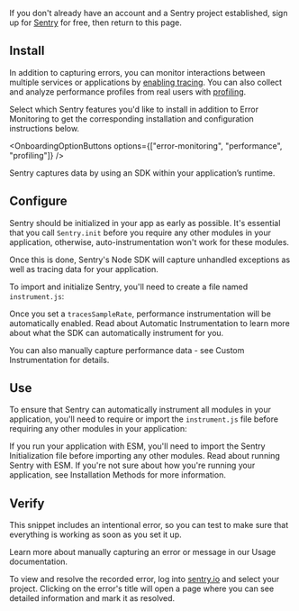 If you don't already have an account and a Sentry project established, sign up for [Sentry](https://sentry.io/signup/) for free, then return to this page.

## Install

In addition to capturing errors, you can monitor interactions between multiple services or applications by [enabling tracing](/concepts/key-terms/tracing/). You can also collect and analyze performance profiles from real users with [profiling](/product/explore/profiling/).

Select which Sentry features you'd like to install in addition to Error Monitoring to get the corresponding installation and configuration instructions below.

<OnboardingOptionButtons options={["error-monitoring", "performance", "profiling"]} />

Sentry captures data by using an SDK within your application’s runtime.

<PlatformContent includePath="getting-started-install" />

## Configure

Sentry should be initialized in your app as early as possible. It's essential that you call `Sentry.init` before you require any other modules in your application, otherwise, auto-instrumentation won't work for these modules.

Once this is done, Sentry's Node SDK will capture unhandled exceptions as well as tracing data for your application.

To import and initialize Sentry, you'll need to create a file named `instrument.js`:

<PlatformContent includePath="getting-started-config" />

<OnboardingOption optionId="performance">

Once you set a `tracesSampleRate`, performance instrumentation will be automatically enabled. Read about <PlatformLink to="/tracing/instrumentation/automatic-instrumentation">Automatic Instrumentation</PlatformLink> to learn more about what the SDK can automatically instrument for you.

You can also manually capture performance data - see <PlatformLink to="/tracing/instrumentation/custom-instrumentation">Custom Instrumentation</PlatformLink> for details.

</OnboardingOption>

## Use

To ensure that Sentry can automatically instrument all modules in your application, you'll need to require or import the `instrument.js` file before requiring any other modules in your application:

<PlatformContent includePath="getting-started-use" />

<Alert level="warning" title="Running with ESM">

If you run your application with ESM, you'll need to import the Sentry Initialization file before importing any other modules. Read about <PlatformLink to="/install/esm">running Sentry with ESM</PlatformLink>.
If you're not sure about how you're running your application, see <PlatformLink to="/install">Installation Methods</PlatformLink> for more information.

</Alert>

<PlatformContent includePath="getting-started-sourcemaps" />

## Verify

This snippet includes an intentional error, so you can test to make sure that everything is working as soon as you set it up.

<PlatformContent includePath="getting-started-verify" />

<Alert>

Learn more about manually capturing an error or message in our <PlatformLink to="/usage/">Usage documentation</PlatformLink>.

</Alert>

To view and resolve the recorded error, log into [sentry.io](https://sentry.io) and select your project. Clicking on the error's title will open a page where you can see detailed information and mark it as resolved.

